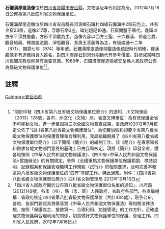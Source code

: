 {{msg:四川省文物保護單位
|名稱 = 石鑼溝摩崖造像
|編號 = 361
|圖片 = 
|級別 = S8
|分類 = 
|時代 = [[唐代|唐代]]
|地点 = [[四川省|四川省]][[資陽市|資陽市]][[安岳縣|安岳縣]]
|坐標 =
|登錄 = 2012年7月16日
}}
'''石鑼溝摩崖造像'''位於[[四川省|四川省]][[資陽市|資陽市]][[安岳縣|安岳縣]]，文物遺址年代判定為唐。2012年7月16日公佈為第八批四川省文物保護單位。

石鑼溝摩崖造像位於四川省安岳縣長河源鄉石鑼村四組石鑼溝中2個石包上。共有金窟23個，造像217尊，浮雕石塔3座，碑刻題記10通。石窟開鑿于唐代。龕窟以方形平頂雙層龕，方形平頂龕為主。造像內容以西方三聖、十六羅漢、佛道合龕、觀音地藏、釋迦說法圖、淨瓶觀音、長壽王菩薩等為主，有唐咸通十二年（871）、開寶七年（974）等年號。石鑼溝摩崖造像開鑿造像題記時代明確，羅漢龕像多有造像捐資人姓名，對四川摩崖石刻的分期斷代有參考價值，對研究當時四川民間宗教信仰具有重要意義。1988年，石鑼溝摩崖造像被安岳縣人民政府公佈為縣級文物保護單位<ref>"關於印發《四川省第八批省級文物保護單位簡介》的通知，川文物保函〔2013〕128號，各市、州文化（文物）局，省直文博單位：為有效保護全省不可移動文物，進一步鞏固第三次全國文物普查成果，省政府於2012年7月核定公佈了“四川省第八批省級文物保護單位”。為切實加強和規範全省第八批省級文物保護單位的保護管理和合理利用，我局組織開展了《四川省第八批省級文物保護單位簡介》（以下簡稱《簡介》）的編制工作。該《簡介》在專家審核和徵求各地文物部門意見的基礎上已由我局核定。現將《簡介》印發全省，請各地按照《中華人民共和國文物保護法》、《四川省<中華人民共和國文物保護法>實施辦法》的有關規定，參照《全國重點文物保護單位保護範圍、標誌說明、記錄檔案和保護管理機構工作規範（試行）》的相關要求，及時完善本轄區第八批省級文物保護單位的“四有”基礎工作。特此通知。附件：《四川省第八批省級文物保護單位簡介》四川省文物管理局  2013年10月16日</ref><ref>「四川省人民政府關於公布第八批省級文物保護單位名單的通知」，川府函[2012]149號，各市（州）、縣（市、區）人民政府，省政府各部門、各直屬機構：省政府核定四川省第八批省級文物保護單位（共計484處），現予公布。各地、各部門要認真貫徹落實《中華人民共和國文物保護法》等相關法律法規，按照「保護為主、搶救第一、合理利用、加強管理」的工作方針，正確處理文物保護與合理利用的關係，切實做好文物保護單位的保護、管理工作。四川省人民政府，2012年7月16日</ref>。
==註釋==
{{reflist}}

[[Category:安岳石刻|Category:安岳石刻]]